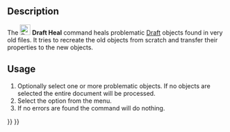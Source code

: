 <languages/>

{{Docnav
|[[Draft_ApplyStyle|ApplyStyle]]
|[[Draft_ShowSnapBar|ShowSnapBar]]
|[[Draft_Workbench|Draft]]
|IconL=Draft_ApplyStyle.svg
|IconR=Draft_ShowSnapBar.svg
|IconC=Workbench_Draft.svg
}}

<div class="mw-translate-fuzzy">
{{GuiCommand/sv|Name=Draft Heal|Name/sv=Draft Heal|Workbenches=[[Draft_Workbench/sv|Draft]], [[Arch_Workbench/sv|Arch]]|MenuLocation=Draft → Utilities → Heal}}
</div>

==Description== 

The [[Image:Draft_Heal.svg|24px]] '''Draft Heal''' command heals problematic [[Draft_Workbench|Draft]] objects found in very old files. It tries to recreate the old objects from scratch and transfer their properties to the new objects.

==Usage== 

# Optionally select one or more problematic objects. If no objects are selected the entire document will be processed.
# Select the {{MenuCommand|Utilities → [[Image:Draft_Heal.svg|16px]] Heal}} option from the menu.
# If no errors are found the command will do nothing.


{{Docnav
|[[Draft_ApplyStyle|ApplyStyle]]
|[[Draft_ShowSnapBar|ShowSnapBar]]
|[[Draft_Workbench|Draft]]
|IconL=Draft_ApplyStyle.svg
|IconR=Draft_ShowSnapBar.svg
|IconC=Workbench_Draft.svg
}}

{{Draft Tools navi{{#translation:}}}}
{{Userdocnavi{{#translation:}}}}